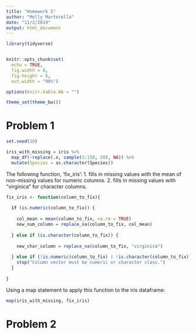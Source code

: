 ```yaml
---
title: "Homework 5"
author: "Molly Martorella"
date: "11/2/2019"
output: html_document
---
```


```r

library(tidyverse)


knitr::opts_chunk$set(
  echo = TRUE,
  fig.width = 8,
  fig.height = 6,
  out.width = "90%")

options(knitr.kable.NA = "")

theme_set(theme_bw())

```


# Problem 1

```r

set.seed(10)

iris_with_missing = iris %>% 
  map_df(~replace(.x, sample(1:150, 20), NA)) %>%
  mutate(Species = as.character(Species))

```

The following function, 'fix_iris':
1. fills in missing values with the mean of non-missing values for numeric columns.
2. fills in missing values with "virginica" for character columns.

```r

fix_iris <- function(column_to_fix){
  
  if (is.numeric(column_to_fix)) {
    
    col_mean = mean(column_to_fix, na.rm = TRUE)
    new_num_column = replace_na(column_to_fix, col_mean)
    
  } else if (is.character(column_to_fix)) {
    
    new_char_column = replace_na(column_to_fix, "virginica")
    
  } else if (!is.numeric(column_to_fix) | !is.character(column_to_fix)) {
    stop("Column vector must be numeric or character class.")
  }
  
}

```

Using a map statement to apply this function to the iris dataframe:

```r

map(iris_with_missing, fix_iris)

```

# Problem 2


